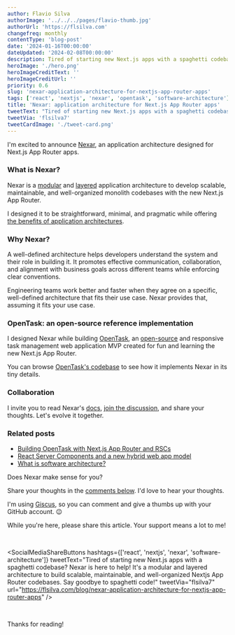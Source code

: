 ```yaml
---
author: Flavio Silva
authorImage: '../../../pages/flavio-thumb.jpg'
authorUrl: 'https://flsilva.com'
changefreq: monthly
contentType: 'blog-post'
date: '2024-01-16T00:00:00'
dateUpdated: '2024-02-08T00:00:00'
description: Tired of starting new Next.js apps with a spaghetti codebase? Nexar is here to help! It's a modular and layered architecture to build scalable, maintainable, and well-organized Nextjs App Router codebases. Say goodbye to spaghetti code!
heroImage: './hero.png'
heroImageCreditText: ''
heroImageCreditUrl: ''
priority: 0.6
slug: 'nexar-application-architecture-for-nextjs-app-router-apps'
tags: ['react', 'nextjs', 'nexar', 'opentask', 'software-architecture']
title: 'Nexar: application architecture for Next.js App Router apps'
tweetText: "Tired of starting new Next.js apps with a spaghetti codebase? Nexar is here to help! It's a modular and layered architecture to build scalable, maintainable, and well-organized Nextjs App Router codebases. Say goodbye to spaghetti code!"
tweetVia: 'flsilva7'
tweetCardImage: './tweet-card.png'
---
```



I'm excited to announce [Nexar](https://nexar.dev), an application architecture designed for Next.js App Router apps.

### What is Nexar?

Nexar is a [modular](https://flsilva.com/blog/what-is-software-architecture/#modules-and-modular-architectures) and [layered](https://flsilva.com/blog/what-is-software-architecture/#layers-and-layered-architectures) application architecture to develop scalable, maintainable, and well-organized monolith codebases with the new Next.js App Router.

I designed it to be straightforward, minimal, and pragmatic while offering [the benefits of application architectures](https://flsilva.com/blog/what-is-software-architecture/#why-software-architecture-is-important).

### Why Nexar?

<InfoBox>
  A well-defined architecture helps developers understand the system and their role in building it.
  It promotes effective communication, collaboration, and alignment with business goals across
  different teams while enforcing clear conventions.
</InfoBox>

Engineering teams work better and faster when they agree on a specific, well-defined architecture that fits their use case. Nexar provides that, assuming it fits your use case.

### OpenTask: an open-source reference implementation

I designed Nexar while building [OpenTask](/blog/building-opentask-nextjs-app-router-react-server-components/), an [open-source](https://github.com/flsilva/opentask) and responsive task management web application MVP created for fun and learning the new Next.js App Router.

You can browse [OpenTask's codebase](https://github.com/flsilva/opentask) to see how it implements Nexar in its tiny details.

### Collaboration

I invite you to read Nexar's [docs](https://nexar.dev/learn), [join the discussion](https://github.com/flsilva/nexar.dev/discussions), and share your thoughts. Let's evolve it together.

### Related posts

- [Building OpenTask with Next.js App Router and RSCs](/blog/building-opentask-nextjs-app-router-react-server-components/)
- [React Server Components and a new hybrid web app model](/blog/react-server-components-and-a-new-hybrid-web-app-model/)
- [What is software architecture?](/blog/what-is-software-architecture/)

<InfoBox>
Does Nexar make sense for you?

Share your thoughts in the [comments below](#post-comments). I'd love to hear your thoughts.

I'm using [Giscus](https://giscus.app/), so you can comment and give a thumbs up with your GitHub account. 😉

While you're here, please share this article. Your support means a lot to me!

<br />

<SocialMediaShareButtons
  hashtags={['react', 'nextjs', 'nexar', 'software-architecture']}
  tweetText="Tired of starting new Next.js apps with a spaghetti codebase? Nexar is here to help! It's a modular and layered architecture to build scalable, maintainable, and well-organized Nextjs App Router codebases. Say goodbye to spaghetti code!"
  tweetVia="flsilva7"
  url="https://flsilva.com/blog/nexar-application-architecture-for-nextjs-app-router-apps"
/>

<br />

Thanks for reading!

</InfoBox>

<br />
